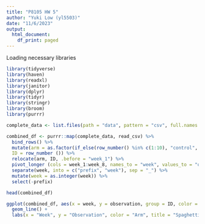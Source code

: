 ```yaml
---
title: "P8105 HW 5"
author: "Yuki Low (yl5503)"
date: "11/6/2023"
output:
  html_document:
    df_print: paged
---
```


Loading necessary libraries
```r
library(tidyverse)
library(haven)
library(readxl)
library(janitor)
library(dplyr)
library(tidyr)
library(stringr)
library(broom)
library(purrr)
```

```r
complete_data <- list.files(path = "data", pattern = "csv", full.names = TRUE)

combined_df <- purrr::map(complete_data, read_csv) %>% 
  bind_rows() %>% 
  mutate(arm = as.factor(if_else(row_number() %in% c(1:10), "control", "experimental")),
  ID = row_number ()) %>%
  relocate(arm, ID, .before = "week_1") %>%
  pivot_longer (cols = week_1:week_8, names_to = "week", values_to = "observation") %>%
  separate(week, into = c("prefix", "week"), sep = "_") %>%
  mutate(week = as.integer(week)) %>%
  select(-prefix)

head(combined_df)
```
```r
ggplot(combined_df, aes(x = week, y = observation, group = ID, color = arm)) +
  geom_line() +
  labs(x = "Week", y = "Observation", color = "Arm", title = "Spaghetti Plot of Observations Over Time" )
```


